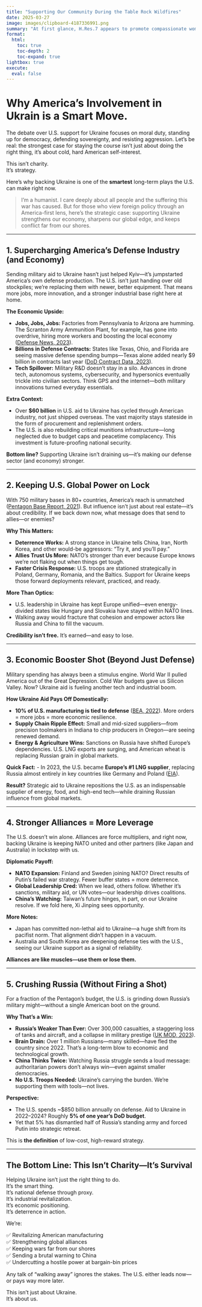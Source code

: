 ```yaml
---
title: "Supporting Our Community During the Table Rock Wildfires"
date: 2025-03-27
image: images/clipboard-4187336991.png
summary: "At first glance, H.Res.7 appears to promote compassionate women’s healthcare—but beneath its polished language lies a targeted ideological agenda - a bunch of bull shit. Tthe resolution’s hidden anti-contraception stance and the troubling trend of performative politics. Showmans ship, con artist, and bull shit artist is what we call it. Where is D.O.G.E. when it comes to political waste?"
format:
  html:
    toc: true
    toc-depth: 2
    toc-expand: true
lightbox: true
execute: 
  eval: false
---
```


# Why America’s Involvement in Ukrain is a Smart Move.

The debate over U.S. support for Ukraine focuses on moral duty, standing up for democracy, defending sovereignty, and resisting aggression. Let’s be real: the strongest case for staying the course isn’t just about doing the right thing, it’s about cold, hard American self-interest.

This isn’t charity.\
It’s strategy.

Here’s why backing Ukraine is one of the **smartest** long-term plays the U.S. can make right now.

> I’m a humanist. I care deeply about all people and the suffering this war has caused. But for those who view foreign policy through an America-first lens, here’s the strategic case: supporting Ukraine strengthens our economy, sharpens our global edge, and keeps conflict far from our shores.

------------------------------------------------------------------------

## 1. Supercharging America’s Defense Industry (and Economy)

Sending military aid to Ukraine hasn’t just helped Kyiv—it’s jumpstarted America’s own defense production. The U.S. isn’t just handing over old stockpiles; we’re replacing them with newer, better equipment. That means more jobs, more innovation, and a stronger industrial base right here at home.

**The Economic Upside:**

-   **Jobs, Jobs, Jobs:** Factories from Pennsylvania to Arizona are humming. The Scranton Army Ammunition Plant, for example, has gone into overdrive, hiring more workers and boosting the local economy ([Defense News, 2023](https://www.defensenews.com/)).
-   **Billions in Defense Contracts:** States like Texas, Ohio, and Florida are seeing massive defense spending bumps—Texas alone added nearly \$9 billion in contracts last year ([DoD Contract Data, 2023](https://www.defense.gov/)).
-   **Tech Spillover:** Military R&D doesn’t stay in a silo. Advances in drone tech, autonomous systems, cybersecurity, and hypersonics eventually trickle into civilian sectors. Think GPS and the internet—both military innovations turned everyday essentials.

**Extra Context:**

-   Over **\$60 billion** in U.S. aid to Ukraine has cycled through American industry, not just shipped overseas. The vast majority stays stateside in the form of procurement and replenishment orders.
-   The U.S. is also rebuilding critical munitions infrastructure—long neglected due to budget caps and peacetime complacency. This investment is future-proofing national security.

**Bottom line?** Supporting Ukraine isn’t draining us—it’s making our defense sector (and economy) stronger.

------------------------------------------------------------------------

## 2. Keeping U.S. Global Power on Lock

With 750 military bases in 80+ countries, America’s reach is unmatched ([Pentagon Base Report, 2021](https://www.defense.gov/)). But influence isn’t just about real estate—it’s about credibility. If we back down now, what message does that send to allies—or enemies?

**Why This Matters:**

-   **Deterrence Works:** A strong stance in Ukraine tells China, Iran, North Korea, and other would-be aggressors: "Try it, and you’ll pay."
-   **Allies Trust Us More:** NATO’s stronger than ever because Europe knows we’re not flaking out when things get tough.
-   **Faster Crisis Response:** U.S. troops are stationed strategically in Poland, Germany, Romania, and the Baltics. Support for Ukraine keeps those forward deployments relevant, practiced, and ready.

**More Than Optics:**

-   U.S. leadership in Ukraine has kept Europe unified—even energy-divided states like Hungary and Slovakia have stayed within NATO lines.
-   Walking away would fracture that cohesion and empower actors like Russia and China to fill the vacuum.

**Credibility isn't free.** It’s earned—and easy to lose.

------------------------------------------------------------------------

## 3. Economic Booster Shot (Beyond Just Defense)

Military spending has always been a stimulus engine. World War II pulled America out of the Great Depression. Cold War budgets gave us Silicon Valley. Now? Ukraine aid is fueling another tech and industrial boom.

**How Ukraine Aid Pays Off Domestically:**

-   **10% of U.S. manufacturing is tied to defense** ([BEA, 2022](https://www.bea.gov/)). More orders = more jobs = more economic resilience.
-   **Supply Chain Ripple Effect:** Small and mid-sized suppliers—from precision toolmakers in Indiana to chip producers in Oregon—are seeing renewed demand.
-   **Energy & Agriculture Wins:** Sanctions on Russia have shifted Europe’s dependencies. U.S. LNG exports are surging, and American wheat is replacing Russian grain in global markets.

**Quick Fact:** - In 2023, the U.S. became **Europe’s #1 LNG supplier**, replacing Russia almost entirely in key countries like Germany and Poland ([EIA](https://www.eia.gov/)).

**Result?** Strategic aid to Ukraine repositions the U.S. as an indispensable supplier of energy, food, and high-end tech—while draining Russian influence from global markets.

------------------------------------------------------------------------

## 4. Stronger Alliances = More Leverage

The U.S. doesn’t win alone. Alliances are force multipliers, and right now, backing Ukraine is keeping NATO united and other partners (like Japan and Australia) in lockstep with us.

**Diplomatic Payoff:**

-   **NATO Expansion:** Finland and Sweden joining NATO? Direct results of Putin’s failed war strategy. Fewer buffer states = more deterrence.
-   **Global Leadership Cred:** When we lead, others follow. Whether it’s sanctions, military aid, or UN votes—our leadership drives coalitions.
-   **China’s Watching:** Taiwan’s future hinges, in part, on our Ukraine resolve. If we fold here, Xi Jinping sees opportunity.

**More Notes:**

-   Japan has committed non-lethal aid to Ukraine—a huge shift from its pacifist norm. That alignment didn’t happen in a vacuum.
-   Australia and South Korea are deepening defense ties with the U.S., seeing our Ukraine support as a signal of reliability.

**Alliances are like muscles—use them or lose them.**

------------------------------------------------------------------------

## 5. Crushing Russia (Without Firing a Shot)

For a fraction of the Pentagon’s budget, the U.S. is grinding down Russia’s military might—without a single American boot on the ground.

**Why That’s a Win:**

-   **Russia’s Weaker Than Ever:** Over 300,000 casualties, a staggering loss of tanks and aircraft, and a collapse in military prestige ([UK MOD, 2023](https://www.gov.uk/government/organisations/ministry-of-defence)).
-   **Brain Drain:** Over 1 million Russians—many skilled—have fled the country since 2022. That’s a long-term blow to economic and technological growth.
-   **China Thinks Twice:** Watching Russia struggle sends a loud message: authoritarian powers don’t always win—even against smaller democracies.
-   **No U.S. Troops Needed:** Ukraine’s carrying the burden. We’re supporting them with tools—not lives.

**Perspective:**

-   The U.S. spends \~\$850 billion annually on defense. Aid to Ukraine in 2022–2024? Roughly **5% of one year’s DoD budget**.
-   Yet that 5% has dismantled half of Russia’s standing army and forced Putin into strategic retreat.

This is **the definition** of low-cost, high-reward strategy.

------------------------------------------------------------------------

## The Bottom Line: This Isn’t Charity—It’s Survival

Helping Ukraine isn’t just the right thing to do.\
It’s the smart thing.\
It’s national defense through proxy.\
It’s industrial revitalization.\
It’s economic positioning.\
It’s deterrence in action.

We’re:

✅ Revitalizing American manufacturing\
✅ Strengthening global alliances\
✅ Keeping wars far from our shores\
✅ Sending a brutal warning to China\
✅ Undercutting a hostile power at bargain-bin prices

Any talk of “walking away” ignores the stakes. The U.S. either leads now—or pays way more later.

This isn’t just about Ukraine.\
It’s about us.
